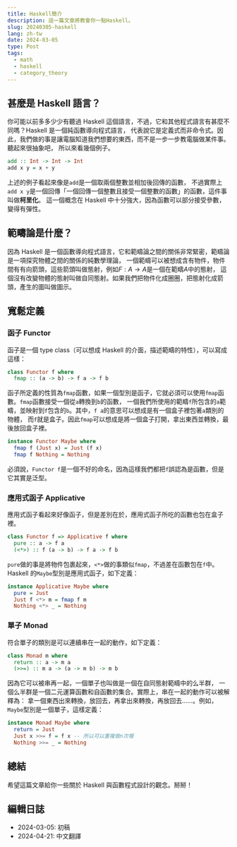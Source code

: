 ```yaml
---
title: Haskell簡介
description: 這一篇文章將教會你一點Haskell。
slug: 20240305-haskell
lang: zh-tw
date: 2024-03-05
type: Post
tags:
  - math
  - haskell
  - category_theory
---
```


## 甚麼是 Haskell 語言？

你可能以前多多少少有聽過 Haskell 這個語言，不過，它和其他程式語言有甚麼不同嗎？Haskell 是一個純函數導向程式語言，
代表說它是定義式而非命令式。因此，我們做的事是讓電腦知道我們想要的東西，而不是一步一步教電腦做某件事。聽起來很抽象吧，
所以來看幾個例子。

```haskell
add :: Int -> Int -> Int
add x y = x + y
```

上述的例子看起來像是`add`是一個取兩個整數並相加後回傳的函數，
不過實際上`add x y`是一個回傳「一個回傳一個整數且接受一個整數的函數」的函數，這件事叫做**柯里化**。
這一個概念在 Haskell 中十分強大，因為函數可以部分接受參數，變得有彈性。

## 範疇論是什麼？

因為 Haskell 是一個函數導向程式語言，它和範疇論之間的關係非常緊密，範疇論是一項探究物體之間的關係的純數學理論，
一個範疇可以被想成含有物件，物件間有有向箭頭，這些箭頭叫做態射，例如$F: A \rightarrow A$是一個在範疇$A$中的態射，
這個沒有改變物體的態射叫做自同態射。如果我們把物件化成圈圈，把態射化成箭頭，產生的圖叫做圖示。

## 寬鬆定義

### 函子 Functor

函子是一個 type class（可以想成 Haskell 的介面，描述範疇的特性），可以寫成這樣：

```haskell
class Functor f where
  fmap :: (a -> b) -> f a -> f b
```

函子所定義的性質為`fmap`函數，如果一個型別是函子，它就必須可以使用`fmap`函數。`fmap`函數接受一個從`a`轉換到`b`的函數，
一個我們所使用的範疇`f`所包含的`a`範疇，並映射到`f`包含的`b`。其中，`f a`的意思可以想成是有一個盒子裡包著`a`類別的物體，
而`f`就是盒子。因此`fmap`可以想成是將一個盒子打開，拿出東西並轉換，最後放回盒子裡。

```haskell
instance Functor Maybe where
  fmap f (Just x) = Just (f x)
  fmap f Nothing = Nothing
```

必須說，`Functor f`是一個不好的命名，因為這樣我們都把`f`誤認為是函數，但是它其實是泛型。

### 應用式函子 Applicative

應用式函子看起來好像函子，但是差別在於，應用式函子所吃的函數也包在盒子裡。

```haskell
class Functor f => Applicative f where
  pure :: a -> f a
  (<*>) :: f (a -> b) -> f a -> f b
```

`pure`做的事是將物件包裹起來，`<*>`做的事類似`fmap`，不過差在函數包在`f`中。
Haskell 的`Maybe`型別是應用式函子，如下定義：

```haskell
instance Applicative Maybe where
  pure = Just
  Just f <*> m = fmap f m
  Nothing <*> _ = Nothing
```

### 單子 Monad

符合單子的類別是可以連續串在一起的動作，如下定義：

```haskell
class Monad m where
  return :: a -> m a
  (>>=) :: m a -> (a -> m b) -> m b
```

因為它可以被串再一起，一個單子也叫做是一個在自同態射範疇中的么半群，
一個么半群是一個二元運算函數和自函數的集合。實際上，串在一起的動作可以被解釋為：
拿一個東西出來轉換，放回去，再拿出來轉換，再放回去……。例如，`Maybe`型別是一個單子，這樣定義：

```haskell
instance Monad Maybe where
  return = Just
  Just x >>= f = f x -- 所以可以重複做n次喔
  Nothing >>= _ = Nothing
```

## 總結

希望這篇文章給你一些關於 Haskell 與函數程式設計的觀念。掰掰！

## 編輯日誌

- 2024-03-05: 初稿
- 2024-04-21: 中文翻譯
